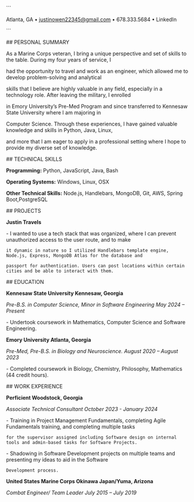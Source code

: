 ## 

\`\`\`

Atlanta, GA • [justinowen22345@gmail.com](mailto:justinowen22345@gmail.com) • 678.333.5684 • LinkedIn

\`\`\`

\## PERSONAL SUMMARY

As a Marine Corps veteran, I bring a unique perspective and set of skills to the table. During my four years of service, I

had the opportunity to travel and work as an engineer, which allowed me to develop problem-solving and analytical

skills that I believe are highly valuable in any field, especially in a technology role. After leaving the military, I enrolled

in Emory University’s Pre-Med Program and since transferred to Kennesaw State University where I am majoring in

Computer Science. Through these experiences, I have gained valuable knowledge and skills in Python, Java, Linux,

and more that I am eager to apply in a professional setting where I hope to provide my diverse set of knowledge.

\## TECHNICAL SKILLS

**Programming:** Python, JavaScript, Java, Bash

**Operating Systems:** Windows, Linux, OSX

**Other Technical Skills:** Node.js, Handlebars, MongoDB, Git, AWS, Spring Boot,PostgreSQL

\## PROJECTS

**Justin Travels**

\- I wanted to use a tech stack that was organized, where I can prevent unauthorized access to the user route, and to make

    it dynamic in nature so I utilized Handlebars template engine, Node.js, Express, MongoDB Atlas for the database and

    passport for authentication. Users can post locations within certain cities and be able to interact with them.

\## EDUCATION

**Kennesaw State University Kennesaw, Georgia**

_Pre-B.S. in Computer Science, Minor in Software Engineering May 2024 – Present_

\- Undertook coursework in Mathematics, Computer Science and Software Engineering.

**Emory University Atlanta, Georgia**

_Pre-Med, Pre-B.S. in Biology and Neuroscience. August 2020 – August 2023_

\- Completed coursework in Biology, Chemistry, Philosophy, Mathematics (44 credit hours).

\## WORK EXPERIENCE

**Perficient Woodstock, Georgia**

_Associate Technical Consultant October 2023 - January 2024_

\- Training in Project Management Fundamentals, completing Agile Fundamentals training, and completing multiple tasks

    for the supervisor assigned including Software design on internal tools and admin-based tasks for Software Projects.

\- Shadowing in Software Development projects on multiple teams and presenting my ideas to aid in the Software

    Development process.

**United States Marine Corps Okinawa Japan/Yuma, Arizona**

_Combat Engineer/ Team Leader July 2015 – July 2019_